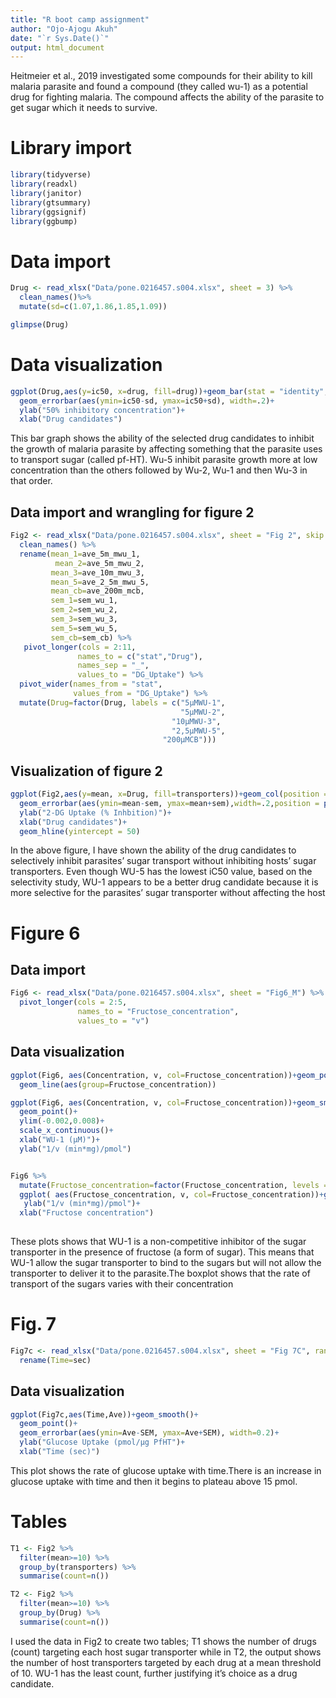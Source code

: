 ```yaml
---
title: "R boot camp assignment"
author: "Ojo-Ajogu Akuh"
date: "`r Sys.Date()`"
output: html_document
---
```


Heitmeier et al., 2019 investigated some compounds for their ability to kill malaria parasite and found a compound (they called wu-1) as a potential drug for fighting malaria. The compound  affects the ability of the parasite to get sugar which it needs to survive.

# Library import
```r
library(tidyverse)
library(readxl)
library(janitor)
library(gtsummary)
library(ggsignif)
library(ggbump)
```

# Data import
```r
Drug <- read_xlsx("Data/pone.0216457.s004.xlsx", sheet = 3) %>% 
  clean_names()%>% 
  mutate(sd=c(1.07,1.86,1.85,1.09))

glimpse(Drug)
```

# Data visualization
```r
ggplot(Drug,aes(y=ic50, x=drug, fill=drug))+geom_bar(stat = "identity", width = 0.4)+
  geom_errorbar(aes(ymin=ic50-sd, ymax=ic50+sd), width=.2)+
  ylab("50% inhibitory concentration")+
  xlab("Drug candidates")
```
This bar graph shows the ability of the selected drug candidates to inhibit the growth of malaria parasite by affecting something that the parasite uses to transport sugar (called pf-HT). Wu-5 inhibit parasite growth more at low concentration than the others followed by Wu-2, Wu-1 and then Wu-3 in that order.

## Data import and wrangling for figure 2
```r
Fig2 <- read_xlsx("Data/pone.0216457.s004.xlsx", sheet = "Fig 2", skip = 1) %>%
  clean_names() %>% 
  rename(mean_1=ave_5m_mwu_1,
          mean_2=ave_5m_mwu_2,
         mean_3=ave_10m_mwu_3,
         mean_5=ave_2_5m_mwu_5,
         mean_cb=ave_200m_mcb,
         sem_1=sem_wu_1,
         sem_2=sem_wu_2,
         sem_3=sem_wu_3,
         sem_5=sem_wu_5,
         sem_cb=sem_cb) %>%
   pivot_longer(cols = 2:11,
               names_to = c("stat","Drug"),
               names_sep = "_",
               values_to = "DG_Uptake") %>% 
  pivot_wider(names_from = "stat",
              values_from = "DG_Uptake") %>% 
  mutate(Drug=factor(Drug, labels = c("5μMWU-1",
                                      "5μMWU-2",
                                    "10μMWU-3",
                                    "2,5μMWU-5",
                                  "200μMCB")))
```

## Visualization of figure 2
```r
ggplot(Fig2,aes(y=mean, x=Drug, fill=transporters))+geom_col(position = "dodge")+
  geom_errorbar(aes(ymin=mean-sem, ymax=mean+sem),width=.2,position = position_dodge(.9))+
  ylab("2-DG Uptake (% Inhbition)")+
  xlab("Drug candidates")+
  geom_hline(yintercept = 50)
```

In the above figure, I have shown the ability of the drug candidates to selectively inhibit parasites' sugar transport without inhibiting hosts' sugar transporters. Even though WU-5 has the lowest iC50 value, based on the selectivity study, WU-1 appears to be a better drug candidate because it is more selective for the parasites' sugar transporter without affecting the host




# Figure 6

## Data import
```r
Fig6 <- read_xlsx("Data/pone.0216457.s004.xlsx", sheet = "Fig6_M") %>% 
  pivot_longer(cols = 2:5,
               names_to = "Fructose_concentration",
               values_to = "v")
```


## Data visualization
```r
ggplot(Fig6, aes(Concentration, v, col=Fructose_concentration))+geom_point()+
  geom_line(aes(group=Fructose_concentration))

ggplot(Fig6, aes(Concentration, v, col=Fructose_concentration))+geom_smooth(method = "lm")+
  geom_point()+
  ylim(-0.002,0.008)+
  scale_x_continuous()+
  xlab("WU-1 (μM)")+
  ylab("1/v (min*mg)/pmol")


Fig6 %>%
  mutate(Fructose_concentration=factor(Fructose_concentration, levels = c("250 uM D-frc","500 uM D-frc","1000 uM D-frc","2000 uM D-frc"))) %>% 
  ggplot( aes(Fructose_concentration, v, col=Fructose_concentration))+geom_boxplot()+
   ylab("1/v (min*mg)/pmol")+
  xlab("Fructose concentration")
 

```
These plots shows that WU-1 is a non-competitive inhibitor of the sugar transporter in the presence of fructose (a form of sugar). This means that WU-1 allow the sugar transporter to bind to the sugars but will not allow the transporter to deliver it to the parasite.The boxplot shows that the rate of transport of the sugars varies with their concentration

# Fig. 7
```r
Fig7c <- read_xlsx("Data/pone.0216457.s004.xlsx", sheet = "Fig 7C", range = "A5:F12") %>% 
  rename(Time=sec)
```
## Data visualization
```r
ggplot(Fig7c,aes(Time,Ave))+geom_smooth()+
  geom_point()+
  geom_errorbar(aes(ymin=Ave-SEM, ymax=Ave+SEM), width=0.2)+
  ylab("Glucose Uptake (pmol/μg PfHT")+
  xlab("Time (sec)")
```
This plot shows the rate of glucose uptake with time.There is an increase in glucose uptake with time and then it begins to plateau above 15 pmol.

# Tables


```r
T1 <- Fig2 %>% 
  filter(mean>=10) %>% 
  group_by(transporters) %>% 
  summarise(count=n())

T2 <- Fig2 %>% 
  filter(mean>=10) %>% 
  group_by(Drug) %>% 
  summarise(count=n())
```

I used the data in Fig2 to create two tables; T1 shows the number of drugs (count) targeting each host sugar transporter while in T2, the output shows the number of host transporters targeted by each drug at a mean threshold of 10. WU-1 has the least count, further justifying it's choice as a drug candidate.  



